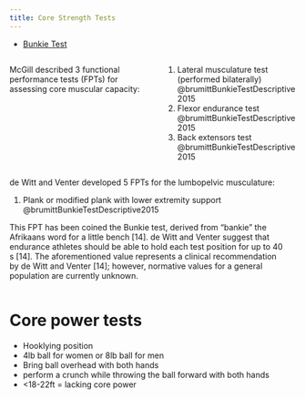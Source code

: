 ```yaml
---
title: Core Strength Tests
---
```



- [Bunkie Test]({{< var ref-bunkie-test.path >}}) 


::: {.columns}
::: {.column}
McGill described 3 functional performance tests (FPTs) for assessing core muscular capacity:
:::
::: {.column}
1. Lateral musculature test (performed bilaterally) @brumittBunkieTestDescriptive2015
1. Flexor endurance test @brumittBunkieTestDescriptive2015
1. Back extensors test @brumittBunkieTestDescriptive2015
:::
:::


::: {.columns}
::: {.column}

de Witt and Venter developed 5 FPTs for the lumbopelvic musculature:

1. Plank or modified plank with lower extremity support @brumittBunkieTestDescriptive2015

This FPT has been coined the Bunkie test, derived from “bankie” the Afrikaans word for a little bench [14]. de Witt and Venter suggest that endurance athletes should be able to hold each test position for up to 40 s [14]. The aforementioned value represents a clinical recommendation by de Witt and Venter [14]; however, normative values for a general population are currently unknown.

:::
::: {.column}
:::
:::


# Core power tests


- Hooklying position
- 4lb ball for women or 8lb ball for men
- Bring ball overhead with both hands
- perform a crunch while throwing the ball forward with both hands
- <18-22ft = lacking core power